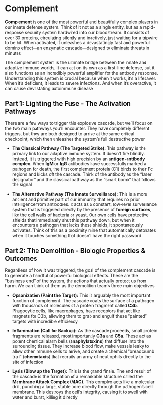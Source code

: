 # Complement {-}

**Complement** is one of the most powerful and beautifully complex players in our innate defense system. Think of it not as a single entity, but as a rapid-response security system hardwired into our bloodstream. It consists of over 30 proteins, circulating silently and inactively, just waiting for a tripwire to be hit. When activated, it unleashes a devastatingly fast and powerful domino effect—an enzymatic cascade—designed to eliminate threats in minutes

The complement system is the ultimate bridge between the innate and adaptive immune worlds. It can act on its own as a first-line defense, but it also functions as an incredibly powerful amplifier for the antibody response. Understanding this system is crucial because when it works, it's a lifesaver. When it's deficient, it leads to severe infections. And when it's overactive, it can cause devastating autoimmune disease

## **Part 1: Lighting the Fuse - The Activation Pathways** {-}

There are a few ways to trigger this explosive cascade, but we'll focus on the two main pathways you'll encounter. They have completely different triggers, but they are both designed to arrive at the same critical checkpoint, which then unleashes the system's full destructive power

*   **The Classical Pathway (The Targeted Strike):** This pathway is the primary link to our adaptive immune system. It doesn't fire blindly. Instead, it is triggered with high precision by an **antigen-antibody complex**. When **IgM** or **IgG** antibodies have successfully marked a pathogen for death, the first complement protein (C1) binds to their Fc regions and kicks off the cascade. Think of the antibody as the "laser designator" and the classical pathway as the "smart bomb" that follows the signal

*   **The Alternative Pathway (The Innate Surveillance):** This is a more ancient and primitive part of our immunity that requires no prior intelligence from antibodies. It acts as a constant, low-level surveillance system that is triggered directly by the presence of **foreign surfaces**, like the cell walls of bacteria or yeast. Our own cells have protective shields that immediately shut this pathway down, but when it encounters a pathogen that lacks these shields, it spontaneously activates. Think of this as a proximity mine that automatically detonates when it touches something that doesn't have the right password

## **Part 2: The Demolition - Biologic Properties & Outcomes** {-}

Regardless of how it was triggered, the goal of the complement cascade is to generate a handful of powerful biological effects. These are the "business end" of the system, the actions that actually protect us from harm. We can think of them as the demolition team's three main objectives

*   **Opsonization (Paint the Target):** This is arguably the most important function of complement. The cascade coats the surface of a pathogen with thousands of molecules of a protein fragment called **C3b**. Phagocytic cells, like macrophages, have receptors that act like magnets for C3b, allowing them to grab and engulf these "painted" targets with incredible efficiency

*   **Inflammation (Call for Backup):** As the cascade proceeds, small protein fragments are released, most importantly **C3a** and **C5a**. These act as potent chemical alarm bells (**anaphylatoxins**) that diffuse into the surrounding tissue. They increase blood flow, make vessels leaky to allow other immune cells to arrive, and create a chemical "breadcrumb trail" (**chemotaxis**) that recruits an army of neutrophils directly to the site of infection

*   **Lysis (Blow up the Target):** This is the grand finale. The end result of the cascade is the formation of a remarkable structure called the **Membrane Attack Complex (MAC)**. This complex acts like a molecular drill, punching a large, stable pore directly through the pathogen's cell membrane. This destroys the cell's integrity, causing it to swell with water and burst, killing it directly
